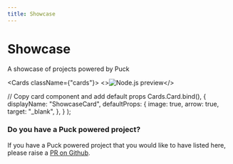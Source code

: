 ```yaml
---
title: Showcase
---
```



# Showcase

A showcase of projects powered by Puck

<Cards className={"cards"}>
  <ShowcaseCard title="Measured Co" href="https://measured.co/">
    <>![Node.js preview](./showcase/measuredco.png)</>
  </ShowcaseCard>
</Cards>

  // Copy card component and add default props
  Cards.Card.bind(),
  {
    displayName: "ShowcaseCard",
    defaultProps: {
      image: true,
      arrow: true,
      target: "_blank",
    },
  }
);

<style global jsx>{`
  cards > img {
    aspect-ratio: 12/6.3;
    object-fit: cover;
  }
`}</style>

### Do you have a Puck powered project?

If you have a Puck powered project that you would like to have listed here, please raise a [PR on Github](https://github.com/measuredco/puck/tree/main/apps/docs/pages/showcase.mdx).
